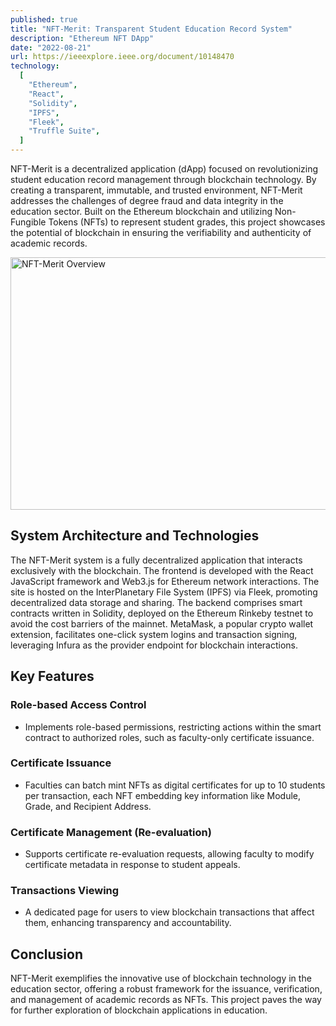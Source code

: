 ```yaml
---
published: true
title: "NFT-Merit: Transparent Student Education Record System"
description: "Ethereum NFT DApp"
date: "2022-08-21"
url: https://ieeexplore.ieee.org/document/10148470
technology:
  [
    "Ethereum",
    "React",
    "Solidity",
    "IPFS",
    "Fleek",
    "Truffle Suite",
  ]
---
```


NFT-Merit is a decentralized application (dApp) focused on revolutionizing student education record management through blockchain technology. By creating a transparent, immutable, and trusted environment, NFT-Merit addresses the challenges of degree fraud and data integrity in the education sector. Built on the Ethereum blockchain and utilizing Non-Fungible Tokens (NFTs) to represent student grades, this project showcases the potential of blockchain in ensuring the verifiability and authenticity of academic records.

<Image src="/nft-merit-sys-architecture.png" width="718" height="404" alt="NFT-Merit Overview" />

## System Architecture and Technologies

The NFT-Merit system is a fully decentralized application that interacts exclusively with the blockchain. The frontend is developed with the React JavaScript framework and Web3.js for Ethereum network interactions. The site is hosted on the InterPlanetary File System (IPFS) via Fleek, promoting decentralized data storage and sharing. The backend comprises smart contracts written in Solidity, deployed on the Ethereum Rinkeby testnet to avoid the cost barriers of the mainnet. MetaMask, a popular crypto wallet extension, facilitates one-click system logins and transaction signing, leveraging Infura as the provider endpoint for blockchain interactions.

## Key Features

### Role-based Access Control
- Implements role-based permissions, restricting actions within the smart contract to authorized roles, such as faculty-only certificate issuance.

### Certificate Issuance
- Faculties can batch mint NFTs as digital certificates for up to 10 students per transaction, each NFT embedding key information like Module, Grade, and Recipient Address.

### Certificate Management (Re-evaluation)
- Supports certificate re-evaluation requests, allowing faculty to modify certificate metadata in response to student appeals.

### Transactions Viewing
- A dedicated page for users to view blockchain transactions that affect them, enhancing transparency and accountability.

## Conclusion

NFT-Merit exemplifies the innovative use of blockchain technology in the education sector, offering a robust framework for the issuance, verification, and management of academic records as NFTs. This project paves the way for further exploration of blockchain applications in education.
